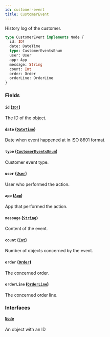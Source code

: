 ```yaml
---
id: customer-event
title: CustomerEvent
---
```


History log of the customer.

```graphql
type CustomerEvent implements Node {
  id: ID!
  date: DateTime
  type: CustomerEventsEnum
  user: User
  app: App
  message: String
  count: Int
  order: Order
  orderLine: OrderLine
}
```

### Fields

#### `id` ([`ID!`](/docs/developer/api-reference/scalars/id))

The ID of the object.

#### `date` ([`DateTime`](/docs/developer/api-reference/scalars/date-time))

Date when event happened at in ISO 8601 format.

#### `type` ([`CustomerEventsEnum`](/docs/developer/api-reference/enums/customer-events-enum))

Customer event type.

#### `user` ([`User`](/docs/developer/api-reference/objects/user))

User who performed the action.

#### `app` ([`App`](/docs/developer/api-reference/objects/app))

App that performed the action.

#### `message` ([`String`](/docs/developer/api-reference/scalars/string))

Content of the event.

#### `count` ([`Int`](/docs/developer/api-reference/scalars/int))

Number of objects concerned by the event.

#### `order` ([`Order`](/docs/developer/api-reference/objects/order))

The concerned order.

#### `orderLine` ([`OrderLine`](/docs/developer/api-reference/objects/order-line))

The concerned order line.

### Interfaces

#### [`Node`](/docs/developer/api-reference/interfaces/node)

An object with an ID
